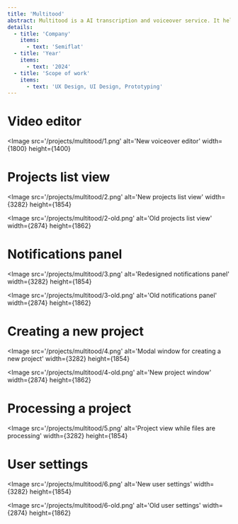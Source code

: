 ```yaml
---
title: 'Multitood'
abstract: Multitood is a AI transcription and voiceover service. It helps user expand their audience to 28 languages by providing high-quality voiceovers in a matter of seconds.
details:
  - title: 'Company'
    items:
      - text: 'Semiflat'
  - title: 'Year'
    items:
      - text: '2024'
  - title: 'Scope of work'
    items:
      - text: 'UX Design, UI Design, Prototyping'
---
```


# Video editor
<Image
  src='/projects/multitood/1.png'
  alt='New voiceover editor'
  width={1800}
  height={1400}
></Image>

# Projects list view

<Image
  src='/projects/multitood/2.png'
  alt='New projects list view'
  width={3282}
  height={1854}
></Image>

<Image
  src='/projects/multitood/2-old.png'
  alt='Old projects list view'
  width={2874}
  height={1862}

></Image>
# Notifications panel
<Image
  src='/projects/multitood/3.png'
  alt='Redesigned notifications panel'
  width={3282}
  height={1854}
></Image>

<Image
  src='/projects/multitood/3-old.png'
  alt='Old notifications panel'
  width={2874}
  height={1862}

></Image>

# Creating a new project
<Image
  src='/projects/multitood/4.png'
  alt='Modal window for creating a new project'
  width={3282}
  height={1854}
></Image>

<Image
  src='/projects/multitood/4-old.png'
  alt='New project window'
  width={2874}
  height={1862}
></Image>
# Processing a project
<Image
  src='/projects/multitood/5.png'
  alt='Project view while files are processing'
  width={3282}
  height={1854}
></Image>

# User settings
<Image
  src='/projects/multitood/6.png'
  alt='New user settings'
  width={3282}
  height={1854}
></Image>

<Image
  src='/projects/multitood/6-old.png'
  alt='Old user settings'
  width={2874}
  height={1862}
></Image>
